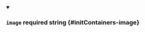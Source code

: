 
<details className="config-field" data-expandable="false" open>
<summary>

### `image` <span class="config-field-required" data-required="false">required</span> <span class="config-field-type">string</span> <span class="config-field-default"></span> <span class="config-field-enum"></span> {#initContainers-image}



</summary>



</details>
